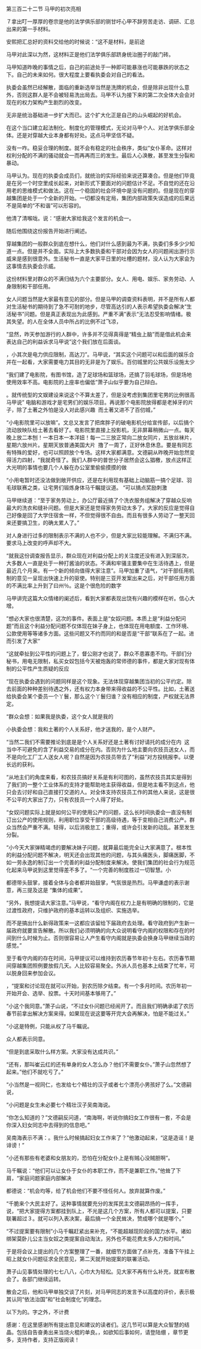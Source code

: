 

第三百二十二节 马甲的初次亮相

７拿出叮一厚厚的卷宗是他的法学俱乐部的铡甘吁心甲不辞劳苦走访、调研、汇总出来的第一手材料。

安熙把汇总好的资料交给他的时候说：“这不是材料，是前途

马甲对此深以为然，这材料正是他们法学俱乐部跻身统治圈子的敲门砖。

马甲知道昨晚的事情之后，自己的前途处于一种即可能暴涨也可能暴跌的状态之下。自己的未来如何。很大程度上要看执委会对自己的看法。

执委会虽然已经解散，面临的重新选举当然是洗牌的机会，但是除非出现什么意外，否则这群人是不会被轻易洗出局去。马甲不认为接下来的第二次全体大会会对现在的权力架构产生剧烈的改变。

无非是统治基础进一步扩大而已。这个扩大化正是自己的山头崛起的好机会。

在这个当口建立起法制化、制度化的管理模式，无论对马甲个人、对法学俱乐部全体。还是对穿越大业本身都有好处。这点马甲坚信不疑。

没有一咋。稳妥合理的制度。就不会有稳定的社会秩序，类似“女仆革命。这样对权利分配的不满的骚动就会一而再再而三的发生。最后人心涣散，甚至发生分裂和暴动。

马甲认为。现在的执委会成员们，就统治的实际经验来说还算凑合。但是他们毕竟是在另一个时空里成长起来，对新形式下要面对的问题估计不足。不自觉的还在沿用老的思维模式和做法。这在一个稳固的社会环境中是没有问题的。但是现在的穿越集团是处于一个全新的开始。一切都没有定局，集团内部政策失误造成的后果远不是简单的“不和谐”可以形容的。

他清了清喉咙。说：“感谢大家给我这个发言的机会一。

随后他围绕这份报告开始进行阐述。

穿越集团的一般群众到底在想什么，他们对什么感到最为不满，执委们多多少少知道一点。但是并不全面。实际上大多数执委和干部对会因为女人的问题闹出游行示威来是感到很意外。生活秘书一直是大家平日里的吐槽的题材，没人认为大家会为这事情去执委会示威。

这份材料里对群众的不满归结为六个主要部分。女人、用电、娱乐、家务劳动、人身限制和干部任用。

女人问题当然是大家最有意见的部分。但是马甲的调查资料表明，并不是所有人都对生活秘书的期待到了急不可耐的地步，尽管高达引的人表示希望执委会解决“生活秘书”问题。但是真正表现出为此感到。严重不满”表示“无法忍受影响情绪。极其失望。的人在全体人员中所占的比例不过飞凉，

”显然，昨天参加游行的人群中，许多并不见得真得是“精虫上脑”而是借此机会来表达自己的利益诉求马甲说”这个我们放在后面谈。

，小其次是电力供应限制，高达刀”。马甲说，“其实这个问题可以和后面的娱乐合并在一起看，大家需要电力其目的无非是为了娱乐。百仞城里的公共娱乐设施太少

”我们建了电影院，有图书馆，造了足球场和篮球场，还搞了羽毛球场，但是场地使用效率不高。电影院的上座率也偏低”萧子山似乎要为自己辩白。

。就传统型的文娱建设来说这个不算太差了，但是没考虑到集团里宅男的比例很高马甲说” 电脑和游戏才是宅男们的娱乐项目。再说那个电影院放得都是老掉牙的片子，除了土著之外怕是没人对此感兴趣  而土著又进不了百仞城，”

“小电影院里可以放嘛”。文总又发言了把席胖子的破电影机分给宣传部，以后搞个流动放映队给土著去看好了。电影院里直接上投影机，无非屏幕稍微山一点。每天晚上放二本刨！一本日本一本洋妞！每一二三放正常向二放女同片，五放丝袜片，星期六放州片。星期天放普通美国大片  撸了一周了，正好休息休息。要是有同志有特殊的爱好，也可以照顾放个专场。这样大家都满意。文德嗣从昨晚开始忽然变得活力四射，“我就奇怪了。我们人群中的普世分子居然会这么猖檄，放点这样正大光明的事情也要几个人躲在办公室里偷偷摸摸的做

“小用电暂时还没法做到敞开供应，还是在利用现有基础上动脑筋一搞个足球、羽毛球联赛之类，让宅男们锻炼身体马千瞩提议道。 “可以搞点奖励刺激

马甲继续道：“至于家务劳动上，办公厅最近搞了个洗衣服务组解决了穿越众反响最大的洗衣和缝补问题。但是大家还是觉得家务劳动太多了。大家的反应是觉得自己好像是回了大学住宿舍一样，不但觉得很不自由。而且有很多人劳动了一整天回来还要搞卫生，的确太累人了。”

对人身进行过多的限制表示不满的人也不少，但是大家比较能理解。不满归不满。要求马上改变的呼声却不大。

“就我这份调查报告显示，群众现在对利益分配上的关注度还没有进入到深层次，大多数人一直是处于一种打酱油的状态。不满和牢骚主要集中在生活待遇上，但是最近几个月来。有一个新的倾向值得大家注意”。马甲加重了语气，“对干部任用机制的意见一呈现出快速上升的驱使。特别是三亚开发案出来之后，对干部任用方面的不满比率上升到了曰州％。这是个很危险的数字

马甲讲完这篇大众情绪的阑述后，看到大家都表现出饶有兴趣的模样在听。信心大增。

”想必大家也很清楚，这次的事件。表面上是“女奴问题。本质上是“利益分配问题”而且这个利益分配问题不仅体现在妹子身上，也体现在用电额度、工作环境、公款使用等等诸多方面。这些问题又不约而同的和是否是“干部”联系在了一起。进而引发了大家“

“这就牵扯到公平性的问题上了，督公刚才也说了，群众不患寡患不均。干部们分秘书，用电无限制，私买女奴包括今天被炮轰的常师德的事件，都是大家对现有体制的公平性产生质疑的反应

“现在执委会遇到的问题同样是这个现象。无法体现穿越集团当初的公平约定。除去前面的种种差别待遇之外，还有权力本身带来得收益的不公平性。比如，土著送给执委会某个委员一个丫鬟，那么这个丫鬟归谁？没有相应的制度，产权就无法界定。

“群众会想：如果我是执委，这个女人就是我的

小执委会想：我和土著的个人关系好，他才送我的，是个人财产。

“当然二我们不需要推论到底是是个人关系好还是土著有讨好请托的成分在内  这当中不可避免的含了利益交易的成分在内。否则为什么地主要向农技员送女人，而不是向化工厂工人送女人呢？自然是因为农技员带去了“利益”对方投桃报李。以便长远的获利。

“从地主们的角度来看，和农技员搞好关系是有利可图的，虽然农技员其实是得到了我们的一整个工业体系的支持才能帮助地主获得收益，但是地主看不到这点，他只会去讨好和自己直接打交道的人。对全体支持农技员工作的其他人来说，这是很不公平的大家出了力，只有农技员一个人得了好处。

“女奴问题实际上就是如何公平的使用公产的问题，这么长时间执委会一直没有制订出公产的使用规则，利用职位享受干部的高级待遇，等于变相自己消费公产。群众当然会严重不满。轻得，以后消极怠工；重得，或许会引发新的动乱。甚至发生分裂。

“小今天大家弹精竭虑的要解决妹子问题，就算最后能完全让大家满意了。根本性的利益分配问题不解决，明天还会出现其他的问题，与其头痛医头，脚痛医脚，不如一劳永逸的制订出一个完善的利益分配制度来解决。使我们集团的社会行为规范化起来马甲说到这里觉得差不多了。“一个完善的制度胜过一切智慧。小

都德带头鼓掌，接着全体与会者都并始鼓掌，气氛很是热烈。马甲谦虚的表示谢意，再三提及这是 “集体的成果”。

“另外，我想提请大家注意。”马甲说，“看守内阁在权力上是有明确的限制的，它是过渡性政府，只维护政府的基本运转以及组织、实施选举。

而不是搞出什么新得政策来一这都应该留给下届政府去处理。看守政府到产生新一届政府就要宣告解散。所以我们必须明确的向大众说明看守内阁的权限和存在的时间到什么时候为止。否则很容易让人产生看守内阁就是执委会换身马甲继续当政的感觉。”

至于看守内阁的存在时间，马甲提议可以维持到农历春节年初十左右。农历春节期间穿越集团照例要放假几天。人比较容易聚全。外派人员也基本上结束了忙年，可以脱身回来参加会议。

，“提案和讨论现在就可以开始，到农历除夕结束。有一个多月时间。农历年初一开始开会、选举、投票。十天时间基本够用了。”

“小这个我同意。”萧子山说，“不过女仆问题已经闹开了。而且我们明确承诺了农历春节前拿出解决方案来得。如果现在说这要等开完大会再解决，怕是不能过关。”

“小这是特例，只能从权了马千瞩说。

众人都表示同意。

“但是到底采取什么样方案。大家没有达成共识。”

“还有，那叫崔云红的还有单身的女人怎么办？他们不需要女仆。”萧子山忽然想了起来。”他们不就吃亏了。”

“小当然是一视同仁，也发给七个精壮的汉子或者七个漂亮小男孩好了么。”文德嗣说，

“小问题是女生未必要七个精壮汉子吴南海说。

“你怎么知道的？”文德嗣反问道，“南海啊，听说你搞妇女工作很有一套，不会是你深入妇女同志中去得到的信息吧。”

吴南海表示不满：。我什么时候搞起妇女工作来了？”他激动起来，“这是造谣！是诽谤！”

“小还有那些有老婆和女朋友的，恐怕在分配女仆上是有贼心没贼胆啊”。

马千瞩说：“他们可以让女仆于女仆的本职工作，而不是兼职工作。”他耸了下肩，“家庭问题家庭内部解决

都德说：“机会均等，给了机会他们不要不怪任何人。放弃就算作废。”

“千脆来个大民主好了。这种事情就要充分的发挥民主文德嗣昂扬的一挥手，说，“把大家提得方案都挂到队上，不光是这几个方案，所有人都可以提案，只要联署超过３。就可以列入表决案，最后搞一个全民耸决，赞成哪个就是哪个。”

“不过提案要有限制”小马千瞩赶紧出来补充，“不能超越现阶段的国力水平。诸如绑架莫卧儿公主当女奴之类提案自动淘汰，另外也不能花费太多人力和时间。”

于是将会议上提出的几个方案整理了一番，就细节方面做了点补充，准备下午挂上昭上就女仆问题征求全民意见，第二天就开始提案的联署活动。

萧子山见事情处理的七七八八，心巾大为轻松。见大家不再有什么补充，就宣布散会了。各部门继续运转。

散会之后，他和马甲单独交谈了片刻，对马甲同志的发言予以高度的评价，表示极其认同“依法治国”和“社会制度化”的理念。

以下为的。字之外，不计费

感谢：在这里感谢所有提出意见和建议的读者们。这几节可以算是大众智慧的结晶。包括自告奋勇出来当烧火棍的单良。，如欲知后事如何，请登陆绷 ，章节更多，支持作者，支持正版阅读！

